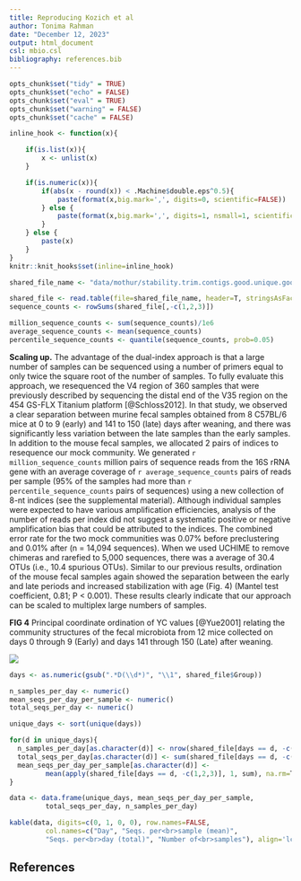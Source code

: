 ```yaml
---
title: Reproducing Kozich et al
author: Tonima Rahman
date: "December 12, 2023"
output: html_document
csl: mbio.csl
bibliography: references.bib
---
```



```r
opts_chunk$set("tidy" = TRUE)
opts_chunk$set("echo" = FALSE)
opts_chunk$set("eval" = TRUE)
opts_chunk$set("warning" = FALSE)
opts_chunk$set("cache" = FALSE)

inline_hook <- function(x){

	if(is.list(x)){
		x <- unlist(x)
	}

	if(is.numeric(x)){
		if(abs(x - round(x)) < .Machine$double.eps^0.5){
			paste(format(x,big.mark=',', digits=0, scientific=FALSE))
		} else {
			paste(format(x,big.mark=',', digits=1, nsmall=1, scientific=FALSE))
		}
	} else {
    	paste(x)
	}
}
knitr::knit_hooks$set(inline=inline_hook)
``````

```r
shared_file_name <- "data/mothur/stability.trim.contigs.good.unique.good.filter.unique.precluster.pick.pick.pick.opti_mcc.unique_list.shared"

shared_file <- read.table(file=shared_file_name, header=T, stringsAsFactors=F)
sequence_counts <- rowSums(shared_file[,-c(1,2,3)])

million_sequence_counts <- sum(sequence_counts)/1e6
average_sequence_counts <- mean(sequence_counts)
percentile_sequence_counts <- quantile(sequence_counts, prob=0.05)
``````


**Scaling up.** The advantage of the dual-index approach is that a large
number of samples can be sequenced using a number of primers equal to only
twice the square root of the number of samples. To fully evaluate this
approach, we resequenced the V4 region of 360 samples that were previously
described by sequencing the distal end of the V35 region on the 454 GS-FLX
Titanium platform [@Schloss2012]. In that study, we observed a clear separation
between murine fecal samples obtained from 8 C57BL/6 mice at 0 to 9 (early)
and 141 to 150 (late) days after weaning, and there was significantly less
variation between the late samples than the early samples. In addition to
the mouse fecal samples, we allocated 2 pairs of indices to resequence our
mock community. We generated `r million_sequence_counts` million pairs of sequence reads from the
16S rRNA gene with an average coverage of `r average_sequence_counts` pairs of reads per sample
(95% of the samples had more than `r percentile_sequence_counts` pairs of sequences) using a new
collection of 8-nt indices (see the supplemental material). Although
individual samples were expected to have various amplification efficiencies,
analysis of the number of reads per index did not suggest a systematic
positive or negative amplification bias that could be attributed to the
indices. The combined error rate for the two mock communities was 0.07%
before preclustering and 0.01% after (n = 14,094 sequences). When we used
UCHIME to remove chimeras and rarefied to 5,000 sequences, there was a
average of 30.4 OTUs (i.e., 10.4 spurious OTUs). Similar to our previous
results, ordination of the mouse fecal samples again showed the separation
between the early and late periods and increased stabilization with age
(Fig. 4) (Mantel test coefficient, 0.81; P < 0.001). These results clearly
indicate that our approach can be scaled to multiplex large numbers of
samples.


**FIG 4** Principal coordinate ordination of YC values [@Yue2001] relating the
community structures of the fecal microbiota from 12 mice collected on days
0 through 9 (Early) and days 141 through 150 (Late) after weaning.

![](../results/figures/nmds_figure.png)




```r
days <- as.numeric(gsub(".*D(\\d*)", "\\1", shared_file$Group))

n_samples_per_day <- numeric()
mean_seqs_per_day_per_sample <- numeric()
total_seqs_per_day <- numeric()

unique_days <- sort(unique(days))

for(d in unique_days){
  n_samples_per_day[as.character(d)] <- nrow(shared_file[days == d, -c(1,2,3)])
  total_seqs_per_day[as.character(d)] <- sum(shared_file[days == d, -c(1,2,3)])
  mean_seqs_per_day_per_sample[as.character(d)] <-
         mean(apply(shared_file[days == d, -c(1,2,3)], 1, sum), na.rm=T)
}

data <- data.frame(unique_days, mean_seqs_per_day_per_sample,
         total_seqs_per_day, n_samples_per_day)

kable(data, digits=c(0, 1, 0, 0), row.names=FALSE,
         col.names=c("Day", "Seqs. per<br>sample (mean)",
         "Seqs. per<br>day (total)", "Number of<br>samples"), align='lcrc')
```

## References
